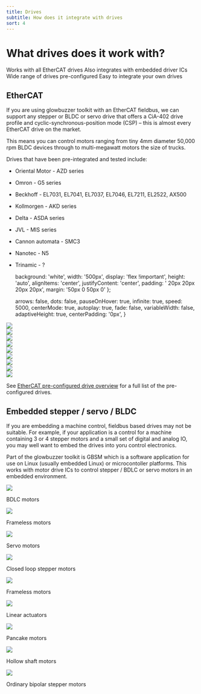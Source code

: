```yaml
---
title: Drives
subtitle: How does it integrate with drives
sort: 4
---
```



# What drives does it work with?
<Tldr>
    <TldrItem>Works with all EtherCAT drives</TldrItem>
    <TldrItem>Also integrates with embedded driver ICs</TldrItem>
    <TldrItem>Wide range of drives pre-configured</TldrItem>
    <TldrItem>Easy to integrate your own drives</TldrItem>
</Tldr>

## EtherCAT
If you are using glowbuzzer toolkit with an EtherCAT fieldbus, we can support any stepper or BLDC or servo drive that offers a CiA-402 drive profile and cyclic-synchronous-position mode (CSP) – this is almost every EtherCAT drive on the market.

This means you can control motors ranging from tiny 4mm diameter 50,000 rpm BLDC devices through to multi-megawatt motors the size of trucks.

Drives that have been pre-integrated and tested include:

* Oriental Motor - AZD series
* Omron - G5 series
* Beckhoff - EL7031, EL7041, EL7037, EL7046, EL7211, EL2522, AX500
* Kollmorgen - AKD series
* Delta - ASDA series
* JVL - MIS series
* Cannon automata - SMC3
* Nanotec - N5
* Trinamic - ?










    background: 'white',
    width: '500px',
    display: 'flex !important',
    height: 'auto',
    alignItems: 'center',
    justifyContent: 'center',
    padding: ' 20px 20px 20px 20px',
    margin: '50px 0 50px 0'
};


    arrows: false,
    dots: false,
    pauseOnHover: true,
    infinite: true,
    speed: 5000,
    centerMode: true,
    autoplay: true,
    fade: false,
    variableWidth: false,
    adaptiveHeight: true,
    centerPadding: '0px',
}


<div style={carouselContentStyle}>
<Carousel {...settings}>
    <div>
        <img src={Image1Drive} height={"200px"} style={{margin: '0 auto'}}/>
    </div>
    <div>
        <img src={Image2Drive} height={"200px"} style={{margin: '0 auto'}}/>
    </div>
    <div>
        <img src={Image3Drive} height={"200px"} style={{margin: '0 auto'}}/>
    </div>
    <div>
        <img src={Image4Drive} height={"200px"} style={{margin: '0 auto'}}/>
    </div>
    <div>
        <img src={Image5Drive} height={"200px"} style={{margin: '0 auto'}}/>
        </div>
    <div>
        <img src={Image6Drive} height={"200px"} style={{margin: '0 auto'}}/>
    </div>
    <div>
        <img src={Image7Drive} height={"200px"} style={{margin: '0 auto'}}/>
    </div>
    <div>
        <img src={Image8Drive} height={"200px"} style={{margin: '0 auto'}}/>
    </div>
    <div>
        <img src={Image9Drive} height={"200px"} style={{margin: '0 auto'}}/>
</div>
</Carousel>
    </div>

See <a href="../docs/gbem/drive_support_overview">EtherCAT pre-configured drive overview</a> for a full list of the pre-configured drives.




## Embedded stepper / servo / BLDC

If you are embedding a machine control, fieldbus based drives may not be suitable. For example, if your application is a control for a machine containing 3 or 4 stepper motors and a small set of digital and analog IO, you may well want to embed the drives into yoru control electronics.

Part of the glowbuzzer toolkit is GBSM which is a software application for use on Linux (usually embedded Linux) or microcontoller platforms. This works with motor drive ICs to control stepper / BDLC or servo motors in an embedded environment.










<div style={carouselContentStyle}>
<Carousel {...settings}>
<div>
    <img src={Image1Motor} height={"200px"} style={{margin: '0 auto'}}/>
    <p>BDLC motors</p>
</div>
    <div>
    <img src={Image2Motor} height={"200px"} style={{margin: '0 auto'}}/>
        <p>Frameless motors</p>
</div>
    <div>
    <img src={Image3Motor} height={"200px"} style={{margin: '0 auto'}}/>
        <p>Servo motors</p>
</div>
    <div>
    <img src={Image4Motor} height={"200px"} style={{margin: '0 auto'}}/>
        <p>Closed loop stepper motors</p>
</div>
    <div>
    <img src={Image5Motor} height={"200px"} style={{margin: '0 auto'}}/>
        <p>Frameless motors</p>
</div>
    <div>
    <img src={Image6Motor} height={"200px"} style={{margin: '0 auto'}}/>
        <p>Linear actuators</p>
</div>
    <div>
    <img src={Image7Motor} height={"200px"} style={{margin: '0 auto'}}/>
        <p>Pancake motors</p>
</div>
    <div>
    <img src={Image8Motor} height={"200px"} style={{margin: '0 auto'}}/>
        <p>Hollow shaft motors</p>
</div>
    <div>
    <img src={Image9Motor} height={"200px"} style={{margin: '0 auto'}}/>
        <p>Ordinary bipolar stepper motors</p>
</div>
</Carousel>
</div>

